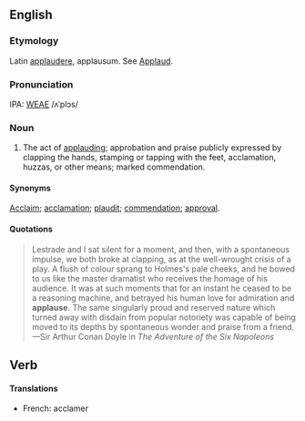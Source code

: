 ==English==
===Etymology===
Latin [[applaudere]], applausum.  See  [[Applaud]].

===Pronunciation===
IPA: [[WEAE]] /ʌˈplɔs/

===Noun===
#The act of [[applauding]]; approbation and praise publicly expressed by clapping the hands, stamping or tapping with the  feet, acclamation, huzzas, or other means; marked  commendation.

====Synonyms====
[[Acclaim]]; [[acclamation]]; [[plaudit]]; [[commendation]]; [[approval]].

<!-- material copied from Webster's Revised Unabridged Dictionary (1913) -->

====Quotations====
<blockquote>
Lestrade and I sat silent for a moment, and then, with a
spontaneous impulse, we both broke at clapping, as at the
well-wrought crisis of a play.  A flush of colour sprang to
Holmes's pale cheeks, and he bowed to us like the master
dramatist who receives the homage of his audience.  It was
at such moments that for an instant he ceased to be a
reasoning machine, and betrayed his human love for admiration
and '''applause'''.  The same singularly proud and reserved nature
which turned away with disdain from popular notoriety was
capable of being moved to its depths by spontaneous wonder
and praise from a friend.
<BR>
&mdash;Sir Arthur Conan Doyle in ''The Adventure of the Six Napoleons''
</blockquote>

==Verb==
====Translations====
*French: acclamer